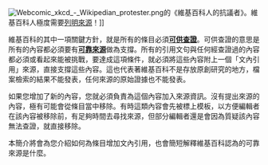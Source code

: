 [[File:Webcomic_xkcd_-_Wikipedian_protester.png|thumb]]的《維基百科人的抗議者》。維基百科人極度需要[[Wikipedia:來源請求|列明來源]]！]]

{{Shortcut|WP:INTREF|WP:INTREF1}}

維基百科的其中一項關鍵方針，就是所有的條目必須'''[[WP:可供查證|可供查證]]'''。可供查證的意思是所有的內容都必須要有'''[[WP:可靠來源|可靠來源]]'''做為支撐。所有的引用文句與任何經查證過的內容都必須或看起來能被挑戰，要達成這項條件，就必須將這些內容附上一個「文內引用」來源，直接支撐這些內容。這也代表著維基百科不是存放原創研究的地方，檔案檢索的結果不能發表，任何來源的原始證據也不能發表。


如果您增加了新的內容，您就必須負責為這個內容加入來源資訊。沒有提出來源的內容，極有可能會從條目當中移除。有時這類內容會先被標上{{citation needed}}模板，以方便編輯者在該內容被移除前，有足夠時間去尋找來源，但部分編輯者還是會因為質疑該內容無法查證，就直接移除。


本簡介將會為您介紹如何為條目增加文內引用，也會簡短解釋維基百科認為的可靠來源是什麼。